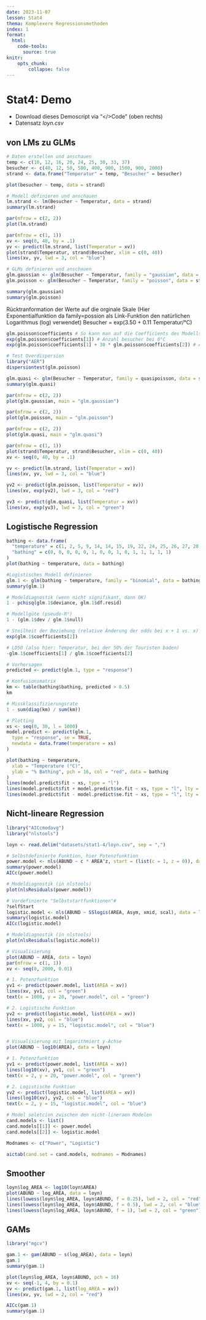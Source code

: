 ```yaml
---
date: 2023-11-07
lesson: Stat4
thema: Komplexere Regressionsmethoden
index: 1
format:
  html:
    code-tools:
      source: true
knitr:
    opts_chunk:
        collapse: false
---
```


# Stat4: Demo

-   Download dieses Demoscript via "\</\>Code" (oben rechts)
-   Datensatz *loyn.csv*

## von LMs zu GLMs

```r
# Daten erstellen und anschauen
temp <- c(10, 12, 16, 20, 24, 25, 30, 33, 37)
besucher <- c(40, 12, 50, 500, 400, 900, 1500, 900, 2000)
strand <- data.frame("Temperatur" = temp, "Besucher" = besucher)

plot(besucher ~ temp, data = strand)
```

```r
# Modell definieren und anschauen
lm.strand <- lm(Besucher ~ Temperatur, data = strand)
summary(lm.strand)

par(mfrow = c(2, 2))
plot(lm.strand)
```

```r
par(mfrow = c(1, 1))
xv <- seq(0, 40, by = .1)
yv <- predict(lm.strand, list(Temperatur = xv))
plot(strand$Temperatur, strand$Besucher, xlim = c(0, 40))
lines(xv, yv, lwd = 3, col = "blue")
```

```r
# GLMs definieren und anschauen
glm.gaussian <- glm(Besucher ~ Temperatur, family = "gaussian", data = strand)
glm.poisson <- glm(Besucher ~ Temperatur, family = "poisson", data = strand)

summary(glm.gaussian)
summary(glm.poisson)

```

Rücktranformation der Werte auf die orginale Skale (Hier Exponentialfunktion da family=possion als Link-Funktion den natürlichen Logarithmus (log) verwendet) Besucher = exp(3.50 + 0.11 Temperatur/°C)

```r
glm.poisson$coefficients # So kann man auf die Coefficients des Modells "extrahieren" und dann mit[] auswählen
exp(glm.poisson$coefficients[1]) # Anzahl besucher bei 0°C
exp(glm.poisson$coefficients[1] + 30 * glm.poisson$coefficients[2]) # Anzahl besucher bei 30°C

# Test Overdispersion
library("AER")
dispersiontest(glm.poisson)

glm.quasi <- glm(Besucher ~ Temperatur, family = quasipoisson, data = strand)
summary(glm.quasi)
```

```r
par(mfrow = c(2, 2))
plot(glm.gaussian, main = "glm.gaussian")
```

```r
par(mfrow = c(2, 2))
plot(glm.poisson, main = "glm.poisson")
```

```r
par(mfrow = c(2, 2))
plot(glm.quasi, main = "glm.quasi")
```

```r
par(mfrow = c(1, 1))
plot(strand$Temperatur, strand$Besucher, xlim = c(0, 40))
xv <- seq(0, 40, by = .1)

yv <- predict(lm.strand, list(Temperatur = xv))
lines(xv, yv, lwd = 3, col = "blue")

yv2 <- predict(glm.poisson, list(Temperatur = xv))
lines(xv, exp(yv2), lwd = 3, col = "red")

yv3 <- predict(glm.quasi, list(Temperatur = xv))
lines(xv, exp(yv3), lwd = 3, col = "green")
```

## Logistische Regression

```r
bathing <- data.frame(
  "temperature" = c(1, 2, 5, 9, 14, 14, 15, 19, 22, 24, 25, 26, 27, 28, 29),
  "bathing" = c(0, 0, 0, 0, 0, 1, 0, 0, 1, 0, 1, 1, 1, 1, 1)
)
plot(bathing ~ temperature, data = bathing)

#Logistisches Modell definieren
glm.1 <- glm(bathing ~ temperature, family = "binomial", data = bathing)
summary(glm.1)

# Modeldiagnostik (wenn nicht signifikant, dann OK)
1 - pchisq(glm.1$deviance, glm.1$df.resid)

# Modellgüte (pseudo-R²)
1 - (glm.1$dev / glm.1$null)

# Steilheit der Beziehung (relative Änderung der odds bei x + 1 vs. x)
exp(glm.1$coefficients[2])

# LD50 (also hier: Temperatur, bei der 50% der Touristen baden)
-glm.1$coefficients[1] / glm.1$coefficients[2]

# Vorhersagen
predicted <- predict(glm.1, type = "response")

# Konfusionsmatrix
km <- table(bathing$bathing, predicted > 0.5)
km

# Missklassifizierungsrate
1 - sum(diag(km) / sum(km))

# Plotting
xs <- seq(0, 30, l = 1000)
model.predict <- predict(glm.1,
  type = "response", se = TRUE,
  newdata = data.frame(temperature = xs)
)

plot(bathing ~ temperature,
  xlab = "Temperature (°C)",
  ylab = "% Bathing", pch = 16, col = "red", data = bathing
)
lines(model.predict$fit ~ xs, type = "l")
lines(model.predict$fit + model.predict$se.fit ~ xs, type = "l", lty = 2) 
lines(model.predict$fit - model.predict$se.fit ~ xs, type = "l", lty = 2)
```

## Nicht-lineare Regression

```r
library("AICcmodavg")
library("nlstools")

loyn <- read.delim("datasets/stat1-4/loyn.csv", sep = ",")

# Selbstdefinierte Funktion, hier Potenzfunktion
power.model <- nls(ABUND ~ c * AREA^z, start = (list(c = 1, z = 0)), data = loyn)
summary(power.model)
AICc(power.model)

# Modeldiagnostik (in nlstools)
plot(nlsResiduals(power.model))

# Vordefinierte "Selbststartfunktionen"#
?selfStart
logistic.model <- nls(ABUND ~ SSlogis(AREA, Asym, xmid, scal), data = loyn)
summary(logistic.model)
AICc(logistic.model)

# Modeldiagnostik (in nlstools)
plot(nlsResiduals(logistic.model))

# Visualisierung
plot(ABUND ~ AREA, data = loyn)
par(mfrow = c(1, 1))
xv <- seq(0, 2000, 0.01)

# 1. Potenzfunktion
yv1 <- predict(power.model, list(AREA = xv))
lines(xv, yv1, col = "green")
text(x = 1000, y = 20, "power.model", col = "green")

# 2. Logistische Funktion
yv2 <- predict(logistic.model, list(AREA = xv))
lines(xv, yv2, col = "blue")
text(x = 1000, y = 15, "logistic.model", col = "blue")


# Visualisierung mit logarithmiert y-Achse
plot(ABUND ~ log10(AREA), data = loyn)

# 1. Potenzfunktion
yv1 <- predict(power.model, list(AREA = xv))
lines(log10(xv), yv1, col = "green")
text(x = 2, y = 20, "power.model", col = "green")

# 2. Logistische Funktion
yv2 <- predict(logistic.model, list(AREA = xv))
lines(log10(xv), yv2, col = "blue")
text(x = 2, y = 15, "logistic.model", col = "blue")

# Model seletcion zwischen den nicht-lineraen Modelen
cand.models <- list()
cand.models[[1]] <- power.model
cand.models[[2]] <- logistic.model

Modnames <- c("Power", "Logistic")

aictab(cand.set = cand.models, modnames = Modnames)

```

## Smoother

```r
loyn$log_AREA <- log10(loyn$AREA)
plot(ABUND ~ log_AREA, data = loyn)
lines(lowess(loyn$log_AREA, loyn$ABUND, f = 0.25), lwd = 2, col = "red")
lines(lowess(loyn$log_AREA, loyn$ABUND, f = 0.5), lwd = 2, col = "blue")
lines(lowess(loyn$log_AREA, loyn$ABUND, f = 1), lwd = 2, col = "green")
```

## GAMs

```r
library("mgcv")

gam.1 <- gam(ABUND ~ s(log_AREA), data = loyn)
gam.1
summary(gam.1)

plot(loyn$log_AREA, loyn$ABUND, pch = 16)
xv <- seq(-1, 4, by = 0.1)
yv <- predict(gam.1, list(log_AREA = xv))
lines(xv, yv, lwd = 2, col = "red")

AICc(gam.1)
summary(gam.1)
```
